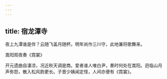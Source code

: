 ```yaml
---
---
---
```

title: 宿龙潭寺
---



夜上九潭谁是伴？云随飞盖月随杯。明年尚作三川守，此地兼将歌舞来。

嵩阳观夜奏《霓裳》

开元遗曲自凄凉，况近秋天调是商。爱者谁人唯白尹，奏时何处在嵩阳。迥临山月声弥怨，散入松风韵更长。子晋少姨闻定怪，人间亦便有《霓裳》。